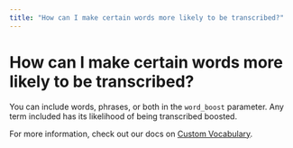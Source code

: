 ```yaml
---
title: "How can I make certain words more likely to be transcribed?"
---
```


# How can I make certain words more likely to be transcribed?

You can include words, phrases, or both in the `word_boost` parameter. Any term included has its likelihood of being transcribed boosted.

For more information, check out our docs on [Custom Vocabulary](https://www.assemblyai.com/docs/speech-to-text/pre-recorded-audio#custom-vocabulary).